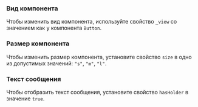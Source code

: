 
### Вид компонента

Чтобы изменить вид компонента, используйте свойство `_view` со значением как у компонента `Button`.

<Example
    component={AttachView}
    source={attachViewSource}
/>

### Размер компонента

Чтобы изменить размер компонента, установите свойство `size` в одно из допустимых значений: `"s"`, `"m"`, `"l"`.

<Example
    component={AttachSize}
    source={attachSizeSource}
/>

### Текст сообщения

Чтобы отобразить текст сообщения, установите свойство `hasHolder` в значение `true`.

<Example
    component={AttachHasHolder}
    source={attachHasHolderSource}
/>
